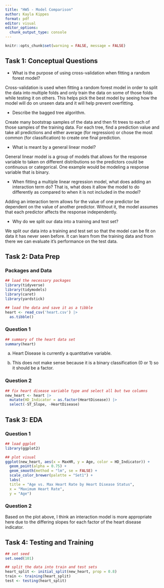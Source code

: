 ```yaml
---
title: "HW5 - Model Comparison"
author: Kayla Kippes
format: pdf
editor: visual
editor_options: 
  chunk_output_type: console
---
```


```r
knitr::opts_chunk$set(warning = FALSE, message = FALSE) 
```

## Task 1: Conceptual Questions

- What is the purpose of using cross-validation when fitting a random forest model?

Cross-validation is used when fitting a random forest model in order to split the data into multiple folds and only train the data on some of those folds while testing it on others. This helps pick the best model by seeing how the model will do on unseen data and it will help prevent overfitting.

- Describe the bagged tree algorithm.

Create many bootstrap samples of the data and then fit trees to each of those samples of the training data. For each tree, find a prediction value and take all predictions and either average (for regression) or chose the most common (for classification) to create one final prediction.

- What is meant by a general linear model?

General linear model is a group of models that allows for the response variable to taken on different distributions so the predictors could be continuous or categorical. One example would be modeling a response variable that is binary.

- When fitting a multiple linear regression model, what does adding an interaction term do? That is, what does it allow the model to do differently as compared to when it is not included in the model?

Adding an interaction term allows for the value of one predictor be dependent on the value of another predictor. Without it, the model assumes that each predictor affects the response independently.

- Why do we split our data into a training and test set?

We split our data into a training and test set so that the model can be fit on data it has never seen before. It can learn from the training data and from there we can evaluate it's performance on the test data.


## Task 2: Data Prep

### Packages and Data

```r
## load the necessary packages
library(tidyverse)
library(tidymodels)
library(caret)
library(yardstick)

## load the data and save it as a tibble
heart <- read_csv('heart.csv') |>
  as.tibble()
```

### Question 1

```r
## summary of the heart data set
summary(heart)
```

a. Heart Disease is currently a quantitative variable.

b. This does not make sense because it is a binary classification (0 or 1) so it should be a factor.

### Question 2

```r
## fix heart disease variable type and select all but two columns
new_heart <- heart |>
  mutate(HD_Indicator = as.factor(HeartDisease)) |>
  select(-ST_Slope, -HeartDisease)
```


## Task 3: EDA

### Question 1

```r
## load ggplot
library(ggplot2)

## plot visual
ggplot(new_heart, aes(x = MaxHR, y = Age, color = HD_Indicator)) + 
  geom_point(alpha = 0.75) +
  geom_smooth(method = "lm", se = FALSE) + 
  scale_color_brewer(palette = "Set1") +
  labs(
  title = "Age vs. Max Heart Rate by Heart Disease Status",
  x = "Maximum Heart Rate",
  y = "Age")
```

### Question 2

Based on the plot above, I think an interaction model is more appropriate here due to the differing slopes for each factor of the heart disease indicator.

## Task 4: Testing and Training

```r
## set seed
set.seed(101)

## split the data into train and test sets
heart_split <- initial_split(new_heart, prop = 0.8)
train <- training(heart_split)
test <- testing(heart_split)
```

